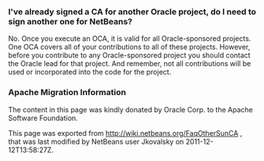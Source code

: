 <!--

    Licensed to the Apache Software Foundation (ASF) under one
    or more contributor license agreements.  See the NOTICE file
    distributed with this work for additional information
    regarding copyright ownership.  The ASF licenses this file
    to you under the Apache License, Version 2.0 (the
    "License"); you may not use this file except in compliance
    with the License.  You may obtain a copy of the License at

      http://www.apache.org/licenses/LICENSE-2.0

    Unless required by applicable law or agreed to in writing,
    software distributed under the License is distributed on an
    "AS IS" BASIS, WITHOUT WARRANTIES OR CONDITIONS OF ANY
    KIND, either express or implied.  See the License for the
    specific language governing permissions and limitations
    under the License.

-->

===I've already signed a CA for another Oracle project, do I need to sign another one for NetBeans?===

No. Once you execute an OCA, it is valid for all Oracle-sponsored projects. One OCA covers all of your contributions to all of these projects. However, before you
contribute to any Oracle-sponsored project you should contact the Oracle lead for that project. And remember, not all contributions will be used or incorporated into the code for the project.

===Apache Migration Information===

The content in this page was kindly donated by Oracle Corp. to the
Apache Software Foundation.

This page was exported from http://wiki.netbeans.org/FaqOtherSunCA , 
that was last modified by NetBeans user Jkovalsky 
on 2011-12-12T13:58:27Z.

